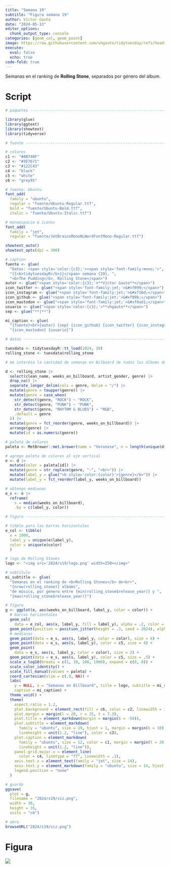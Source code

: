```yaml
---
title: "Semana 19"
subtitle: "Figura semana 19"
author: Víctor Gauto
date: "2024-05-13"
editor_options:
  chunk_output_type: console
categories: [geom_col, geom_point]
image: https://raw.githubusercontent.com/vhgauto/tidytuesday/refs/heads/main/2024/s19/viz.png
execute:
  eval: false
  echo: true
code-fold: true
---
```


Semanas en el ranking de <b>Rolling Stone</b>, separados por género del álbum.

# Script

```r

# paquetes ----------------------------------------------------------------

library(glue)
library(ggtext)
library(showtext)
library(tidyverse)

# fuente ------------------------------------------------------------------

# colores
c1 <- "#AB740F"
c2 <- "#3E7671"
c3 <- "#122C43"
c4 <- "black"
c5 <- "white"
c6 <- "grey95"

# fuente: Ubuntu
font_add(
  family = "ubuntu", 
  regular = "fuente/Ubuntu-Regular.ttf",
  bold = "fuente/Ubuntu-Bold.ttf",
  italic = "fuente/Ubuntu-Italic.ttf")

# monoespacio & íconos
font_add(
  family = "jet", 
  regular = "fuente/JetBrainsMonoNLNerdFontMono-Regular.ttf")

showtext_auto()
showtext_opts(dpi = 300)

# caption
fuente <- glue(
  "Datos: <span style='color:{c3};'><span style='font-family:mono;'>",
  "{{<b>tidytuesdayR</b>}}</span> semana {19}, ",
  "<b>The Pudding</b>, Rolling Stone</span>")
autor <- glue("<span style='color:{c3};'>**Víctor Gauto**</span>")
icon_twitter <- glue("<span style='font-family:jet;'>&#xf099;</span>")
icon_instagram <- glue("<span style='font-family:jet;'>&#xf16d;</span>")
icon_github <- glue("<span style='font-family:jet;'>&#xf09b;</span>")
icon_mastodon <- glue("<span style='font-family:jet;'>&#xf0ad1;</span>")
usuario <- glue("<span style='color:{c3};'>**vhgauto**</span>")
sep <- glue("**|**")

mi_caption <- glue(
  "{fuente}<br>{autor} {sep} {icon_github} {icon_twitter} {icon_instagram} ",
  "{icon_mastodon} {usuario}")

# datos -------------------------------------------------------------------

tuesdata <- tidytuesdayR::tt_load(2024, 19)
rolling_stone <- tuesdata$rolling_stone

# me interesa la cantidad de semanas en Bilboard de todos los álbums de música

d <- rolling_stone |> 
  select(clean_name, weeks_on_billboard, artist_gender, genre) |> 
  drop_na() |> 
  separate_longer_delim(cols = genre, delim = "/") |> 
  mutate(genre = toupper(genre)) |> 
  mutate(genre = case_when(
    str_detect(genre, "ROCK") ~ "ROCK",
    str_detect(genre, "PUNK") ~ "PUNK",
    str_detect(genre, "RHYTHM & BLUES") ~ "R&B",
    .default = genre
  )) |> 
  mutate(genre = fct_reorder(genre, weeks_on_billboard)) |> 
  arrange(genre) |> 
  mutate(id = as.numeric(genre))

# paleta de colores
paleta <- MetBrewer::met.brewer(name = "Veronese", n = length(unique(d$genre)))

# agrego paleta de colores al eje vertical
e <- d |> 
  mutate(color = paleta[id]) |> 
  mutate(genre = str_replace(genre, "-", "<br>")) |> 
  mutate(label_y = glue("<b style='color:{color}'>{genre}</b>")) |> 
  mutate(label_y = fct_reorder(label_y, weeks_on_billboard))

# obtengo medianas
e_s <- e |> 
  reframe(
    s = median(weeks_on_billboard),
    .by = c(label_y, color))

# figura ------------------------------------------------------------------

# tibble para las barras horizontales
e_col <- tibble(
  x = 1000,
  label_y = unique(e$label_y),
  color = unique(e$color)
  )

# logo de Rolling Stones
logo <- "<img src='2024/s19/logo.png' width=250></img>"

# subtítulo
mi_subtitle <- glue(
  "Semanas en el ranking de <b>Rolling Stones</b> de<br>",
  "{nrow(rolling_stone)} albúms",
  "de música, por género entre {min(rolling_stone$release_year)} y ",
  "{max(rolling_stone$release_year)}")

# figura
g <- ggplot(e, aes(weeks_on_billboard, label_y, color = color)) +
  # barras horizontales
  geom_col(
    data = e_col, aes(x, label_y, fill = label_y), alpha = .2, color = NA) +
  geom_point(position = position_jitter(height = .3, seed = 2024), alpha = .8) +
  # medianas
  geom_point(data = e_s, aes(s, label_y, color = color), size = 6) +
  geom_point(data = e_s, aes(s, label_y), color = c5, size = 4) +
  geom_point(
    data = e_s, aes(s, label_y, color = color), size = 2) +
  geom_point(data = e_s, aes(s, label_y), color = c5, size = .5) +
  scale_x_log10(breaks = c(1, 10, 100, 1000), expand = c(0, 0)) +
  scale_color_identity() +
  scale_fill_manual(values = paleta) +
  coord_cartesian(xlim = c(.9, NA)) +
  labs(
    y = NULL, x = "Semanas en Billboard", title = logo, subtitle = mi_subtitle,
    caption = mi_caption) +
  theme_void() +
  theme(
    aspect.ratio = 1.2,
    plot.background = element_rect(fill = c6, color = c2, linewidth = 3),
    plot.margin = margin(l = 20, r = 25, t = 7.3),
    plot.title = element_markdown(margin = margin(b = -50)),
    plot.subtitle = element_markdown(
      family = "ubuntu", size = 19, hjust = 1, margin = margin(b = 10),
      lineheight = unit(1.2, "line"), color = c3),
    plot.caption = element_markdown(
      family = "ubuntu", size = 12, color = c1, margin = margin(t = 20, b = 10),
      lineheight = unit(1.2, "line")),
    panel.grid.major.x = element_line(
      color = c4, linetype = "77", linewidth = .1),
    axis.text.x = element_text(family = "jet", size = 14),
    axis.text.y = element_markdown(family = "ubuntu", size = 14, hjust = 1),
    legend.position = "none"
  )

# guardo
ggsave(
  plot = g,
  filename = "2024/s19/viz.png",
  width = 30,
  height = 35,
  units = "cm")

# abro
browseURL("2024/s19/viz.png")
```

# Figura

![](https://raw.githubusercontent.com/vhgauto/tidytuesday/refs/heads/main/2024/s19/viz.png)


